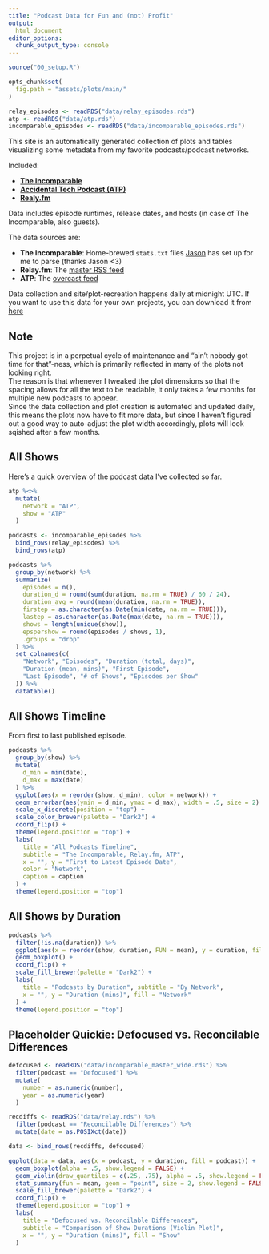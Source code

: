 ```yaml
---
title: "Podcast Data for Fun and (not) Profit"
output:
  html_document
editor_options: 
  chunk_output_type: console
---
```


```r
source("00_setup.R")

opts_chunk$set(
  fig.path = "assets/plots/main/"
)

relay_episodes <- readRDS("data/relay_episodes.rds")
atp <- readRDS("data/atp.rds")
incomparable_episodes <- readRDS("data/incomparable_episodes.rds")
```

This site is an automatically generated collection of plots and tables visualizing some metadata from my favorite podcasts/podcast networks.  

Included:

- [**The Incomparable**](https://www.theincomparable.com/)
- [**Accidental Tech Podcast (ATP)**](https://atp.fm/)
- [**Realy.fm**](https://www.relay.fm/)

Data includes episode runtimes, release dates, and hosts (in case of The Incomparable, also guests). 

The data sources are:

- **The Incomparable**: Home-brewed `stats.txt` files [Jason](https://twitter.com/jsnell) has set up for me to parse (thanks Jason <3)
- **Relay.fm**: The [master RSS feed]("https://www.relay.fm/master/feed")
- **ATP**: The [overcast feed](https://overcast.fm/itunes617416468/accidental-tech-podcast)

Data collection and site/plot-recreation happens daily at midnight UTC.
If you want to use this data for your own projects, you can download it from [here](/data)

## Note

This project is in a perpetual cycle of maintenance and "ain't nobody got time for that"-ness, which is primarily reflected in many of the plots not looking right.  
The reason is that whenever I tweaked the plot dimensions so that the spacing allows for all the text to be readable, it only takes a few months for multiple new podcasts to appear.  
Since the data collection and plot creation is automated and updated daily, this means the plots now have to fit more data, but since I haven't figured out a good way to auto-adjust the plot width accordingly, plots will look sqished after a few months.  


## All Shows

Here's a quick overview of the podcast data I've collected so far.  

```r
atp %<>%
  mutate(
    network = "ATP",
    show = "ATP"
  )

podcasts <- incomparable_episodes %>%
  bind_rows(relay_episodes) %>%
  bind_rows(atp)

podcasts %>%
  group_by(network) %>%
  summarize(
    episodes = n(),
    duration_d = round(sum(duration, na.rm = TRUE) / 60 / 24),
    duration_avg = round(mean(duration, na.rm = TRUE)),
    firstep = as.character(as.Date(min(date, na.rm = TRUE))),
    lastep = as.character(as.Date(max(date, na.rm = TRUE))),
    shows = length(unique(show)),
    epspershow = round(episodes / shows, 1),
    .groups = "drop"
  ) %>%
  set_colnames(c(
    "Network", "Episodes", "Duration (total, days)",
    "Duration (mean, mins)", "First Episode",
    "Last Episode", "# of Shows", "Episodes per Show"
  )) %>%
  datatable()
```

## All Shows Timeline

From first to last published episode.

```r
podcasts %>%
  group_by(show) %>%
  mutate(
    d_min = min(date),
    d_max = max(date)
  ) %>%
  ggplot(aes(x = reorder(show, d_min), color = network)) +
  geom_errorbar(aes(ymin = d_min, ymax = d_max), width = .5, size = 2) +
  scale_x_discrete(position = "top") +
  scale_color_brewer(palette = "Dark2") +
  coord_flip() +
  theme(legend.position = "top") +
  labs(
    title = "All Podcasts Timeline",
    subtitle = "The Incomparable, Relay.fm, ATP",
    x = "", y = "First to Latest Episode Date",
    color = "Network",
    caption = caption
  ) +
  theme(legend.position = "top")
```


## All Shows by Duration

```r
podcasts %>%
  filter(!is.na(duration)) %>%
  ggplot(aes(x = reorder(show, duration, FUN = mean), y = duration, fill = network)) +
  geom_boxplot() +
  coord_flip() +
  scale_fill_brewer(palette = "Dark2") +
  labs(
    title = "Podcasts by Duration", subtitle = "By Network",
    x = "", y = "Duration (mins)", fill = "Network"
  ) +
  theme(legend.position = "top")
```


## Placeholder Quickie: Defocused vs. Reconcilable Differences

```r
defocused <- readRDS("data/incomparable_master_wide.rds") %>%
  filter(podcast == "Defocused") %>%
  mutate(
    number = as.numeric(number),
    year = as.numeric(year)
  )

recdiffs <- readRDS("data/relay.rds") %>%
  filter(podcast == "Reconcilable Differences") %>%
  mutate(date = as.POSIXct(date))

data <- bind_rows(recdiffs, defocused)

ggplot(data = data, aes(x = podcast, y = duration, fill = podcast)) +
  geom_boxplot(alpha = .5, show.legend = FALSE) +
  geom_violin(draw_quantiles = c(.25, .75), alpha = .5, show.legend = FALSE) +
  stat_summary(fun = mean, geom = "point", size = 2, show.legend = FALSE) +
  scale_fill_brewer(palette = "Dark2") +
  coord_flip() +
  theme(legend.position = "top") +
  labs(
    title = "Defocused vs. Reconcilable Differences",
    subtitle = "Comparison of Show Durations (Violin Plot)",
    x = "", y = "Duration (mins)", fill = "Show"
  )
```
